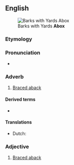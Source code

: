 ==English==
[[File:Image from page 042 of The Century dictionary and cyclopedia (1897) (14598476438).jpg|thumb|Barks with Yards '''Abox''']]

===Etymology===
{{prefix|en|a|box|t2=boxhaul}}

===Pronunciation===
* {{a|US}} {{IPA|en|/əˈbɑks/}}

===Adverb===
{{en-adv|-}}

# {{lb|en|nautical}} [[brace aback|Braced aback]]

====Derived terms====
* {{l|en|brace abox}}

====Translations====
{{trans-top|braced aback}}
* Dutch: {{t|nl|vanachter aangespannen}}
{{trans-mid}}
{{trans-bottom}}

===Adjective===
{{en-adj|-}}

# {{lb|en|nautical}} [[brace aback|Braced aback]]
